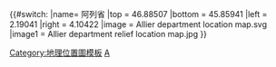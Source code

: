 {{#switch:{{{1}}}
|name= 阿列省
|top = 46.88507
|bottom = 45.85941
|left = 2.19041
|right = 4.10422
|image = Allier department location map.svg
|image1 = Allier department relief location map.jpg
}}<noinclude>{{Location map/Info}}
[[Category:地理位置圖模板]]
[[Category:法国各省地理位置图模板|A]]
</noinclude>